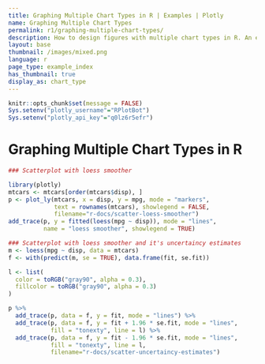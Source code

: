 ```yaml
---
title: Graphing Multiple Chart Types in R | Examples | Plotly
name: Graphing Multiple Chart Types
permalink: r1/graphing-multiple-chart-types/
description: How to design figures with multiple chart types in R. An example of a line chart with a line of best fit and an uncertainty band.
layout: base
thumbnail: /images/mixed.png
language: r
page_type: example_index
has_thumbnail: true
display_as: chart_type
---
```


```r
knitr::opts_chunk$set(message = FALSE)
Sys.setenv("plotly_username"="RPlotBot")
Sys.setenv("plotly_api_key"="q0lz6r5efr")
```
# Graphing Multiple Chart Types in R

```r


### Scatterplot with loess smoother

library(plotly)
mtcars <- mtcars[order(mtcars$disp), ]
p <- plot_ly(mtcars, x = disp, y = mpg, mode = "markers",
             text = rownames(mtcars), showlegend = FALSE,
             filename="r-docs/scatter-loess-smoother")
add_trace(p, y = fitted(loess(mpg ~ disp)), mode = "lines",
          name = "loess smoother", showlegend = TRUE)

### Scatterplot with loess smoother and it's uncertaincy estimates
m <- loess(mpg ~ disp, data = mtcars)
f <- with(predict(m, se = TRUE), data.frame(fit, se.fit))

l <- list(
  color = toRGB("gray90", alpha = 0.3),
  fillcolor = toRGB("gray90", alpha = 0.3)
)

p %>%
  add_trace(p, data = f, y = fit, mode = "lines") %>%
  add_trace(p, data = f, y = fit + 1.96 * se.fit, mode = "lines",
            fill = "tonexty", line = l) %>%
  add_trace(p, data = f, y = fit - 1.96 * se.fit, mode = "lines",
            fill = "tonexty", line = l,
            filename="r-docs/scatter-uncertaincy-estimates")


```
